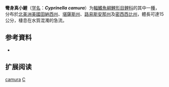{{Speciesbox
| name = 彎身真小鯉
| status = NE
| status_system = IUCN3.1
| image = 
| genus = Cyprinella
| species = camura
| authority = Jordan & Meek, 1884
| synonyms = *''Cliola camura''<br /><small>Jordan & Meek, 1884</small> ''
*''Notropis camurus''<br /><small>Jordan & Meek, 1884</small> ''
}}

'''彎身真小鯉'''（[[学名|学名]]：'''''Cyprinella camura'''''）为[[輻鰭魚綱|輻鰭魚綱]][[鯉形目|鯉形目]][[鲤科|鲤科]]的其中一[[種|種]]，分布於[[北美洲|北美洲]][[美國|美國]][[田納西州|田納西州]]、[[堪薩斯州|堪薩斯州]]、[[路易斯安那州|路易斯安那州]]及[[密西西比州|密西西比州]]，體長可達15公分，棲息在水質混濁的急流。

== 参考資料 ==
*{{FishBase_species|genus=Cyprinella|species=camura|year=2011|month=12}}

== 扩展阅读 ==
{{refbegin}}
{{wikispecies-inline|Cyprinella camura|彎身真小鯉}}
{{refend}}
{{Taxonbar|from=Q1099577}}

[[Category:真小鯉屬|camura]]
[[Category:1884年描述的鱼类|C]]


{{鯉形目小作品}}